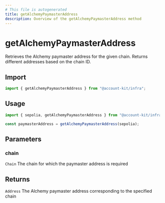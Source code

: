 ```yaml
---
# This file is autogenerated
title: getAlchemyPaymasterAddress
description: Overview of the getAlchemyPaymasterAddress method
---
```


# getAlchemyPaymasterAddress

Retrieves the Alchemy paymaster address for the given chain. Returns different addresses based on the chain ID.

## Import

```ts
import { getAlchemyPaymasterAddress } from "@account-kit/infra";
```

## Usage

```ts
import { sepolia, getAlchemyPaymasterAddress } from "@account-kit/infra";

const paymasterAddress = getAlchemyPaymasterAddress(sepolia);
```

## Parameters

### chain

`Chain`
The chain for which the paymaster address is required

## Returns

`Address`
The Alchemy paymaster address corresponding to the specified chain
